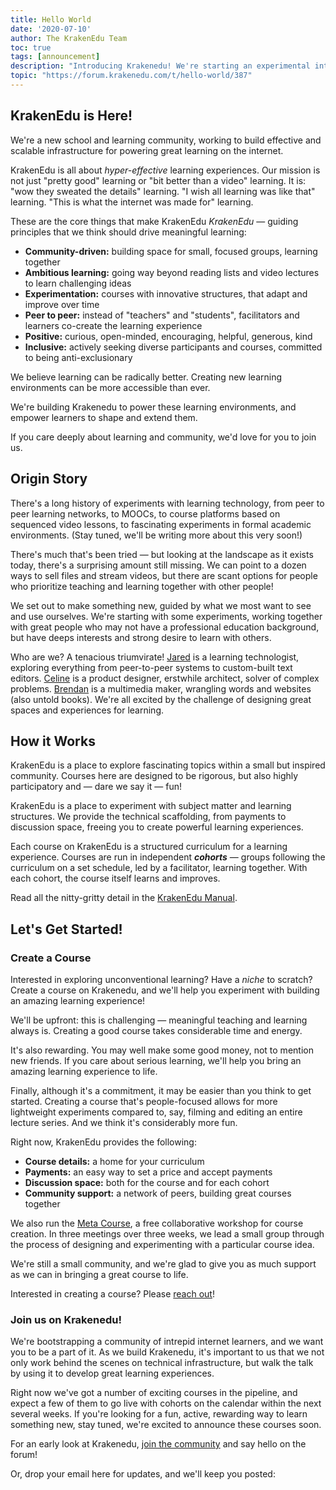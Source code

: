 ```yaml
---
title: Hello World
date: '2020-07-10'
author: The KrakenEdu Team
toc: true
tags: [announcement]
description: "Introducing Krakenedu! We're starting an experimental internet school, and building infrastructure for highly effective, people-centered learning. We'd love for you to join us."
topic: "https://forum.krakenedu.com/t/hello-world/387"
---
```



## KrakenEdu is Here!

We're a new school and learning community, working to build effective and scalable infrastructure for powering great learning on the internet.

KrakenEdu is all about *hyper-effective* learning experiences. Our mission is not just "pretty good" learning or "bit better than a video" learning. It is: "wow they sweated the details" learning. "I wish all learning was like that" learning. "This is what the internet was made for" learning.

These are the core things that make KrakenEdu *KrakenEdu* — guiding principles that we think should drive meaningful learning:

- **Community-driven:** building space for small, focused groups, learning together
- **Ambitious learning:** going way beyond reading lists and video lectures to
  learn challenging ideas
- **Experimentation:** courses with innovative structures, that adapt and
  improve over time
- **Peer to peer:** instead of "teachers" and "students", facilitators and
  learners co-create the learning experience
- **Positive:** curious, open-minded, encouraging, helpful, generous, kind
- **Inclusive:** actively seeking diverse participants and courses, committed to being anti-exclusionary


We believe learning can be radically better. Creating new learning environments can be more accessible than ever. 

We're building Krakenedu to power these learning environments, and empower learners to shape and extend them.

If you care deeply about learning and community, we'd love for you to join us.

## Origin Story

There's a long history of experiments with learning technology, from peer to peer learning networks, to MOOCs, to course platforms based on sequenced video lessons, to fascinating experiments in formal academic environments. (Stay tuned, we'll be writing more about this very soon!)

There's much that's been tried — but looking at the landscape as it exists today, there's a surprising amount still missing. We can point to a dozen ways to sell files and stream videos, but there are scant options for people who prioritize teaching and learning together with other people!

We set out to make something new, guided by what we most want to see and use ourselves. We're starting with some experiments, working together with great people who may not have a professional education background, but have deeps interests and strong desire to learn with others.

Who are we? A tenacious triumvirate! [Jared](https://awarm.space/) is a learning technologist, exploring everything from peer-to-peer systems to custom-built text editors. [Celine](https://celinepark.design/) is a product designer, erstwhile architect, solver of complex problems. [Brendan](https://www.brendanschlagel.com/) is a multimedia maker, wrangling words and websites (also untold books). We're all excited by the challenge of designing great spaces and experiences for learning.

## How it Works

KrakenEdu is a place to explore fascinating topics within a small but inspired community. Courses here are designed to be rigorous, but also highly participatory and — dare we say it — fun!

KrakenEdu is a place to experiment with subject matter and learning structures. We provide the technical scaffolding, from payments to discussion space, freeing you to create powerful learning experiences.

Each course on KrakenEdu is a structured curriculum for a learning experience. Courses are run in independent ***cohorts*** — groups following the curriculum on a set schedule, led by a facilitator, learning together. With each cohort, the course itself learns and improves.

Read all the nitty-gritty detail in the [KrakenEdu Manual](https://app.krakenedu.com/manual).

## Let's Get Started!

### Create a Course

Interested in exploring unconventional learning? Have a *niche* to scratch? Create a course on Krakenedu, and we'll help you experiment with building an amazing learning experience!

We'll be upfront: this is challenging — meaningful teaching and learning always is. Creating a good course takes considerable time and energy.

It's also rewarding. You may well make some good money, not to mention new friends. If you care about serious learning, we'll help you bring an amazing learning experience to life.

Finally, although it's a commitment, it may be easier than you think to get started. Creating a course that's people-focused allows for more lightweight experiments compared to, say, filming and editing an entire lecture series. And we think it's considerably more fun.

Right now, KrakenEdu provides the following:

- **Course details:** a home for your curriculum
- **Payments:** an easy way to set a price and accept payments
- **Discussion space:** both for the course and for each cohort
- **Community support:** a network of peers, building great courses together

We also run the [Meta Course](https://app.krakenedu.com/courses/the-meta-course/1), a free collaborative workshop for course creation. In three meetings over three weeks, we lead a small group through the process of designing and experimenting with a particular course idea.

We're still a small community, and we're glad to give you as much support as we can in bringing a great course to life.

Interested in creating a course? Please [reach out](mailto:contact@krakenedu.com)!

### Join us on Krakenedu!

We're bootstrapping a community of intrepid internet learners, and we want you to be a part of it. As we build Krakenedu, it's important to us that we not only work behind the scenes on technical infrastructure, but walk the talk by using it to develop great learning experiences.

Right now we've got a number of exciting courses in the pipeline, and expect a few of them to go live with cohorts on the calendar within the next several weeks. If you're looking for a fun, active, rewarding way to learn something new, stay tuned, we're excited to announce these courses soon.

For an early look at Krakenedu, [join the community](https://app.krakenedu.com/signup) and say hello on the forum!

Or, drop your email here for updates, and we'll keep you posted:
